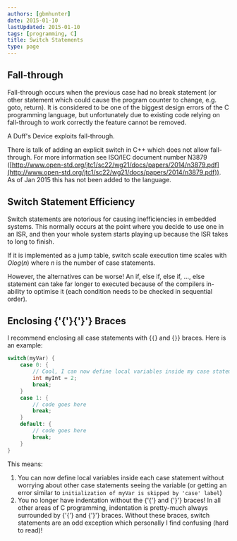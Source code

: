 ```yaml
---
authors: [gbmhunter]
date: 2015-01-10
lastUpdated: 2015-01-10
tags: [programming, C]
title: Switch Statements
type: page
---
```


## Fall-through

Fall-through occurs when the previous case had no break statement (or other statement which could cause the program counter to change, e.g. goto, return). It is considered to be one of the biggest design errors of the C programming language, but unfortunately due to existing code relying on fall-through to work correctly the feature cannot be removed.

A Duff's Device exploits fall-through.

There is talk of adding an explicit switch in C++ which does not allow fall-through. For more information see ISO/IEC document number N3879 ([http://www.open-std.org/jtc1/sc22/wg21/docs/papers/2014/n3879.pdf](http://www.open-std.org/jtc1/sc22/wg21/docs/papers/2014/n3879.pdf)). As of Jan 2015 this has not been added to the language.

## Switch Statement Efficiency

Switch statements are notorious for causing inefficiencies in embedded systems. This normally occurs at the point where you decide to use one in an ISR, and then your whole system starts playing up because the ISR takes to long to finish.

If it is implemented as a jump table, switch scale execution time scales with $Olog(n)$ where $n$ is the number of case statements.

However, the alternatives can be worse! An if, else if, else if, ..., else statement can take far longer to executed because of the compilers in-ability to optimise it (each condition needs to be checked in sequential order).

## Enclosing {'{'}{'}'} Braces

I recommend enclosing all case statements with {`{`} and {`}`} braces. Here is an example:

```c    
switch(myVar) {
    case 0: {
        // Cool, I can now define local variables inside my case statement, without worrying about other case statements seeing it!
        int myInt = 2;
        break;
    }
    case 1: {
        // code goes here
        break;
    }
    default: {
        // code goes here
        break;
    }
}
```

This means:

1. You can now define local variables inside each case statement without worrying about other case statements seeing the variable (or getting an error similar to `initialization of myVar is skipped by 'case' label`)
2. You no longer have indentation without the {'{'} and {'}'} braces! In all other areas of C programming, indentation is pretty-much always surrounded by {'{'} and {'}'} braces. Without these braces, switch statements are an odd exception which personally I find confusing (hard to read)!
